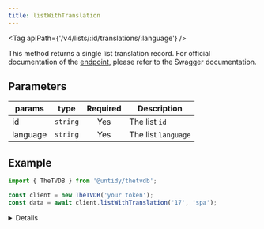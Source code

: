 ```yaml
---
title: listWithTranslation
---
```



<Tag apiPath={'/v4/lists/:id/translations/:language'} />

This method returns a single list translation record. For official documentation of the
[endpoint](https://thetvdb.github.io/v4-api/#/Lists/getListTranslation), please refer to the Swagger
documentation.

## Parameters

| params   | type     | Required | Description         |
| -------- | -------- | :------: | ------------------- |
| id       | `string` |   Yes    | The list `id`       |
| language | `string` |   Yes    | The list `language` |

## Example

```js {4}
import { TheTVDB } from '@untidy/thetvdb';

const client = new TheTVDB('your token');
const data = await client.listWithTranslation('17', 'spa');
```

<Details>

```js
{
  status: 'success',
  data: [
    {
      name: 'Star Wars - Colección',
      overview:
        'Star Wars,​ es una franquicia compuesta por series, películas y comics concebidas por el cineasta George Lucas. La trama describe las vivencias de un grupo de personajes que habitan en una galaxia ficticia e interactúan con elementos como «la Fuerza».',
      language: 'spa',
    },
  ],
};
```

</Details>
